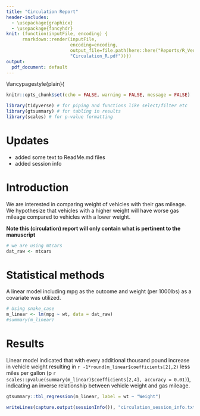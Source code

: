 ```yaml
---
title: "Circulation Report"
header-includes:
  - \usepackage{graphicx}
  - \usepackage{fancyhdr}
knit: (function(inputFile, encoding) { 
      rmarkdown::render(inputFile,
                        encoding=encoding, 
                        output_file=file.path(here::here("Reports/R_Version/"), 
                        "Circulation_R.pdf"))})
output: 
  pdf_document: default
---
```

\fancypagestyle{plain}{
  \fancyhead[R, R]{Investigator: Dr. John Doe\\ Analyst: Grace Bosma}
  \fancyhead[L]{Project: Reproducible Report Toy Example\\ `r paste(format(Sys.Date(), '%B %d, %Y'))`}
  \setlength{\headheight}{23pt}
}

```r
knitr::opts_chunk$set(echo = FALSE, warning = FALSE, message = FALSE)
```

```r
library(tidyverse) # for piping and functions like select/filter etc
library(gtsummary) # for tabling in results
library(scales) # for p-value formatting
```

# Updates
- added some text to ReadMe.md files    
- added session info    

# Introduction

We are interested in comparing weight of vehicles with their gas mileage. We hypothesize that vehicles with a higher weight will have worse gas mileage compared to vehicles with a lower weight.

**Note this (circulation) report will only contain what is pertinent to the manuscript**

```r
# we are using mtcars 
dat_raw <- mtcars
```


# Statistical methods

A linear model including mpg as the outcome and weight (per 1000lbs) as a covariate was utilized. 

```r
# Using snake_case
m_linear <- lm(mpg ~ wt, data = dat_raw)
#summary(m_linear)
```

# Results

Linear model indicated that with every additional thousand pound increase in vehicle weight resulting in `r -1*round(m_linear$coefficients[2],2)` less miles per gallon (p `r scales::pvalue(summary(m_linear)$coefficients[2,4], accuracy = 0.01)`), indicating an inverse relationship between vehicle weight and gas mileage.
  
```r
gtsummary::tbl_regression(m_linear, label = wt ~ "Weight")
```


```r
writeLines(capture.output(sessionInfo()), "circulation_session_info.txt")
```



